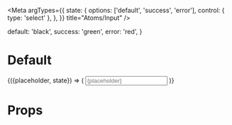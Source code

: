 
<Meta
  argTypes={{
    state: {
      options: ['default', 'success', 'error'],
      control: { type: 'select' },
    },
  }}
  title="Atoms/Input"
/>

  default: 'black',
  success: 'green',
  error: 'red',
}

# Default

<Preview>
  <Story
    name="Input"
    args={{
      placeholder: 'First name',
      state: "default"
    }}
  >
    {({placeholder, state}) => (
      <Input
        style={{
          borderColor: colorByState[state],
          borderStyle: 'solid',
        }}
        placeholder={placeholder}
        state={state}
      />
    )}
  </Story>
</Preview>

# Props

<ArgsTable of={Input} />
